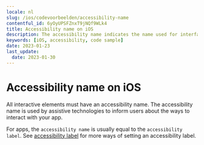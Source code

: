 ```yaml
---
locale: nl
slug: /ios/codevoorbeelden/accessibility-name
contentful_id: 6yOyUPSFZnxT9jNQf9WLk4
title: Accessibility name on iOS
description: The accessibility name indicates the name used for interface elements by assistive technologies.
keywords: [iOS, accessibility, code sample]
date: 2023-01-23
last_update:
  date: 2023-01-30
---
```


# Accessibility name on iOS

All interactive elements must have an accessibility name. The accessibility name is used by assistive technologies to inform users about the ways to interact with your app.

For apps, the `accessibility name` is usually equal to the `accessibility label`. See [accessibility label](https://appt.org/en/docs/ios/samples/accessibility-label) for more ways of setting an accessibility label.

<CodeSample id="accessibility-name" platform="ios" locale="nl"/>
